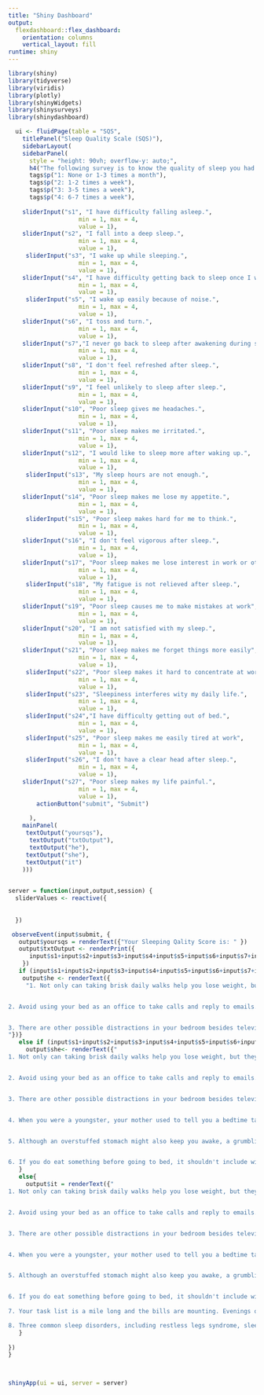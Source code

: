 ```yaml
---
title: "Shiny Dashboard"
output: 
  flexdashboard::flex_dashboard:
    orientation: columns
    vertical_layout: fill
runtime: shiny
---
```


```r
library(shiny)
library(tidyverse)
library(viridis)
library(plotly)
library(shinyWidgets)
library(shinysurveys)
library(shinydashboard)

```


```r

  ui <- fluidPage(table = "SQS",
    titlePanel("Sleep Quality Scale (SQS)"),
    sidebarLayout(
    sidebarPanel(
      style = "height: 90vh; overflow-y: auto;", 
      h4("The following survey is to know the quality of sleep you had for the last one month. Read the questions and check the closest answer."),
      tags$p("1: None or 1-3 times a month"),
      tags$p("2: 1-2 times a week"),
      tags$p("3: 3-5 times a week"),
      tags$p("4: 6-7 times a week"),
      
    sliderInput("s1", "I have difficulty falling asleep.",
                    min = 1, max = 4,
                    value = 1),
    sliderInput("s2", "I fall into a deep sleep.",
                    min = 1, max = 4,
                    value = 1),
     sliderInput("s3", "I wake up while sleeping.",
                    min = 1, max = 4,
                    value = 1),
    sliderInput("s4", "I have difficulty getting back to sleep once I wake up in middle of the night.",
                    min = 1, max = 4,
                    value = 1),
     sliderInput("s5", "I wake up easily because of noise.",
                    min = 1, max = 4,
                    value = 1),
    sliderInput("s6", "I toss and turn.",
                    min = 1, max = 4,
                    value = 1),
    sliderInput("s7","I never go back to sleep after awakening during sleep.",
                    min = 1, max = 4,
                    value = 1),
    sliderInput("s8", "I don't feel refreshed after sleep.",
                    min = 1, max = 4,
                    value = 1),
    sliderInput("s9", "I feel unlikely to sleep after sleep.",
                    min = 1, max = 4,
                    value = 1),
    sliderInput("s10", "Poor sleep gives me headaches.",
                    min = 1, max = 4,
                    value = 1),
    sliderInput("s11", "Poor sleep makes me irritated.",
                    min = 1, max = 4,
                    value = 1),
    sliderInput("s12", "I would like to sleep more after waking up.",
                    min = 1, max = 4,
                    value = 1),
     sliderInput("s13", "My sleep hours are not enough.",
                    min = 1, max = 4,
                    value = 1),
    sliderInput("s14", "Poor sleep makes me lose my appetite.",
                    min = 1, max = 4,
                    value = 1),
     sliderInput("s15", "Poor sleep makes hard for me to think.",
                    min = 1, max = 4,
                    value = 1),
    sliderInput("s16", "I don't feel vigorous after sleep.",
                    min = 1, max = 4,
                    value = 1),
    sliderInput("s17", "Poor sleep makes me lose interest in work or others.",
                    min = 1, max = 4,
                    value = 1),
     sliderInput("s18", "My fatigue is not relieved after sleep.",
                    min = 1, max = 4,
                    value = 1),
    sliderInput("s19", "Poor sleep causes me to make mistakes at work",
                    min = 1, max = 4,
                    value = 1),
    sliderInput("s20", "I am not satisfied with my sleep.",
                    min = 1, max = 4,
                    value = 1),
    sliderInput("s21", "Poor sleep makes me forget things more easily",
                    min = 1, max = 4,
                    value = 1),
     sliderInput("s22", "Poor sleep makes it hard to concentrate at work.",
                    min = 1, max = 4,
                    value = 1),
     sliderInput("s23", "Sleepiness interferes wity my daily life.",
                    min = 1, max = 4,
                    value = 1),
     sliderInput("s24","I have difficulty getting out of bed.",
                    min = 1, max = 4,
                    value = 1),
     sliderInput("s25", "Poor sleep makes me easily tired at work",
                    min = 1, max = 4,
                    value = 1),
     sliderInput("s26", "I don't have a clear head after sleep.",
                    min = 1, max = 4,
                    value = 1),
    sliderInput("s27", "Poor sleep makes my life painful.",
                    min = 1, max = 4,
                    value = 1),
        actionButton("submit", "Submit")
        
      ),
    mainPanel(
     textOutput("yoursqs"),
      textOutput("txtOutput"),
      textOutput("he"),
     textOutput("she"),
     textOutput("it")
    )))
 

```



```r
server = function(input,output,session) {
  sliderValues <- reactive({
   
    
  })

 observeEvent(input$submit, {
   output$yoursqs = renderText({"Your Sleeping Qality Score is: " })
   output$txtOutput <- renderPrint({
      input$s1+input$s2+input$s3+input$s4+input$s5+input$s6+input$s7+input$s8+input$s9+input$s10+input$s11+input$s12+input$s13+input$s14+input$s15+input$s16+input$s17+input$s18+input$s19+input$s20+input$s21+input$s22+input$s23+input$s24+input$s25+input$s26+input$s27
    })
   if (input$s1+input$s2+input$s3+input$s4+input$s5+input$s6+input$s7+input$s8+input$s9+input$s10+input$s11+input$s12+input$s13+input$s14+input$s15+input$s16+input$s17+input$s18+input$s19+input$s20+input$s21+input$s22+input$s23+input$s24+input$s25+input$s26+input$s27 <40){
    output$he <- renderText({
     "1. Not only can taking brisk daily walks help you lose weight, but they will also help you sleep better at night. Melatonin and other naturally occurring sleep chemicals work better when exercised. According to a study published in the journal Sleep, postmenopausal women who worked out for roughly three and a half hours a week had an easier time falling asleep than those who worked out less frequently. Just be mindful of when you exercise. Too soon before bedtime exercise might be stimulating. Exercise in the morning that exposes you to bright light will support the body's innate circadian rhythm.


2. Avoid using your bed as an office to take calls and reply to emails. Do not watch late-night television there either. Instead of a trigger for wakefulness, the bed should encourage sleeping. Sleep and sexual activity belong in your bed.


3. There are other possible distractions in your bedroom besides television. The environment can also impact how well you sleep. Make sure your bedroom is as cozy as you can make it. Ideal conditions include a calm, dark, and cool setting. These all aid in the start of sleep.
"})}
   else if (input$s1+input$s2+input$s3+input$s4+input$s5+input$s6+input$s7+input$s8+input$s9+input$s10+input$s11+input$s12+input$s13+input$s14+input$s15+input$s16+input$s17+input$s18+input$s19+input$s20+input$s21+input$s22+input$s23+input$s24+input$s25+input$s26+input$s27 <60 &input$s1+input$s2+input$s3+input$s4+input$s5+input$s6+input$s7+input$s8+input$s9+input$s10+input$s11+input$s12+input$s13+input$s14+input$s15+input$s16+input$s17+input$s18+input$s19+input$s20+input$s21+input$s22+input$s23+input$s24+input$s25+input$s26+input$s27 >40){
     output$she<- renderText({"
1. Not only can taking brisk daily walks help you lose weight, but they will also help you sleep better at night. Melatonin and other naturally occurring sleep chemicals work better when exercised. According to a study published in the journal Sleep, postmenopausal women who worked out for roughly three and a half hours a week had an easier time falling asleep than those who worked out less frequently. Just be mindful of when you exercise. Too soon before bedtime exercise might be stimulating. Exercise in the morning that exposes you to bright light will support the body's innate circadian rhythm.


2. Avoid using your bed as an office to take calls and reply to emails. Do not watch late-night television there either. Instead of a trigger for wakefulness, the bed should encourage sleeping. Sleep and sexual activity belong in your bed.


3. There are other possible distractions in your bedroom besides television. The environment can also impact how well you sleep. Make sure your bedroom is as cozy as you can make it. Ideal conditions include a calm, dark, and cool setting. These all aid in the start of sleep.


4. When you were a youngster, your mother used to tell you a bedtime tale and tuck you into bed every night to help you fall asleep. A series of sleep rituals can have a similar impact even in adults. Rituals aid in alerting the body and mind that bedtime is approaching. savor a warm milk glass. Take a shower. As an alternative, try relaxing music.


5. Although an overstuffed stomach might also keep you awake, a grumbling stomach can. Avoid eating a substantial meal two to three hours before bed. Eat a modest, healthy snack (such an apple with a slice of cheese or a few whole-wheat crackers) if you're feeling peckish right before bed to keep you full until breakfast.


6. If you do eat something before going to bed, it shouldn't include wine or chocolate. Caffeine is a stimulant found in chocolate. Unexpectedly, alcohol also has the same result. Although it temporarily induces sleep, it actually acts as a stimulant and prevents sound sleep at night. Avoid anything spicy or acidic, which might cause heartburn, such as citrus fruits and liquids."})
   }
   else{
     output$it = renderText({"
1. Not only can taking brisk daily walks help you lose weight, but they will also help you sleep better at night. Melatonin and other naturally occurring sleep chemicals work better when exercised. According to a study published in the journal Sleep, postmenopausal women who worked out for roughly three and a half hours a week had an easier time falling asleep than those who worked out less frequently. Just be mindful of when you exercise. Too soon before bedtime exercise might be stimulating. Exercise in the morning that exposes you to bright light will support the body's innate circadian rhythm.


2. Avoid using your bed as an office to take calls and reply to emails. Do not watch late-night television there either. Instead of a trigger for wakefulness, the bed should encourage sleeping. Sleep and sexual activity belong in your bed.


3. There are other possible distractions in your bedroom besides television. The environment can also impact how well you sleep. Make sure your bedroom is as cozy as you can make it. Ideal conditions include a calm, dark, and cool setting. These all aid in the start of sleep.


4. When you were a youngster, your mother used to tell you a bedtime tale and tuck you into bed every night to help you fall asleep. A series of sleep rituals can have a similar impact even in adults. Rituals aid in alerting the body and mind that bedtime is approaching. savor a warm milk glass. Take a shower. As an alternative, try relaxing music.


5. Although an overstuffed stomach might also keep you awake, a grumbling stomach can. Avoid eating a substantial meal two to three hours before bed. Eat a modest, healthy snack (such an apple with a slice of cheese or a few whole-wheat crackers) if you're feeling peckish right before bed to keep you full until breakfast.


6. If you do eat something before going to bed, it shouldn't include wine or chocolate. Caffeine is a stimulant found in chocolate. Unexpectedly, alcohol also has the same result. Although it temporarily induces sleep, it actually acts as a stimulant and prevents sound sleep at night. Avoid anything spicy or acidic, which might cause heartburn, such as citrus fruits and liquids.
       
7. Your task list is a mile long and the bills are mounting. Evenings often bring problems from the day to the surface. A stimulus is stress. The fight-or-flight hormones are triggered, which interfere with sleep. Allow yourself enough time to unwind before bed. Learning how to relax can help you sleep better and feel less anxious during the day. Try deep breathing techniques to unwind. Take a long, steady breath in, and then let it out.

8. Three common sleep disorders, including restless legs syndrome, sleep apnea, and gastroesophageal reflux disease or GERD, can cause snoring, a burning discomfort in the chest, throat, or stomach. Visit your doctor for a diagnosis if these symptoms are keeping you up at night or making you tired throughout the day."})
   }
    
})
}

 

shinyApp(ui = ui, server = server)        
    
```


